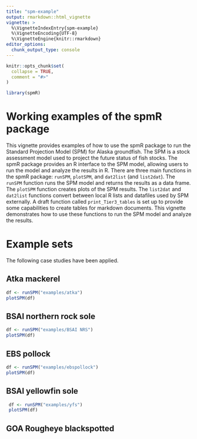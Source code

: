 ```yaml
---
title: "spm-example"
output: rmarkdown::html_vignette
vignette: >
  %\VignetteIndexEntry{spm-example}
  %\VignetteEncoding{UTF-8}
  %\VignetteEngine{knitr::rmarkdown}
editor_options: 
  chunk_output_type: console
---
```


```r
knitr::opts_chunk$set(
  collapse = TRUE,
  comment = "#>"
)
```

```r
library(spmR)

```
# Working examples of the spmR package

This vignette provides examples of how to use the spmR package to run the Standard Projection Model (SPM) for Alaska groundfish. The SPM is a stock assessment model used to project the future status of fish stocks. The spmR package provides an R interface to the SPM model, allowing users to run the model and analyze the results in R. There are three main functions in the spmR package: `runSPM`, `plotSPM`, and `dat2list` (and `list2dat`). The `runSPM` function runs the SPM model and returns the results as a data frame. The `plotSPM` function creates plots of the SPM results. 
The `list2dat` and `dat2list` functions convert between local R lists and datafiles used by SPM externally.
A draft function called `print_Tier3_tables` is set up to provide some capabilities to create
tables for markdown documents.
This vignette demonstrates how to use these functions to run the SPM model and analyze the results. 

# Example sets

The following case studies have been applied.

## Atka mackerel
```r
df <- runSPM("examples/atka")
plotSPM(df)
```
## BSAI northern rock sole
```r
df <- runSPM("examples/BSAI NRS")
plotSPM(df)

```
## EBS pollock
```r
df <- runSPM("examples/ebspollock")
plotSPM(df)

```
## BSAI yellowfin sole
```r
 df <- runSPM("examples/yfs")
 plotSPM(df)

```
## GOA Rougheye blackspotted
```r

```
